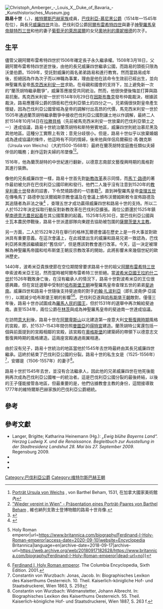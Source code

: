 [[File:Christoph_Amberger_-_Louis_X,_Duke_of_Bavaria_-_Kunsthistorisches_Museum.jpg|thumb]]
'''路易十世'''（{{Lang-de|Ludwig X, Herzog von Bayern}}，{{bd|1495年|9月18日|1545年|4月22日|catIdx=L}}），[[維特爾斯巴赫王朝|維特爾斯巴赫家族]]成員，[[巴伐利亞統治者列表|巴伐利亞-慕尼黑公爵]]（1514年—1545年在位），與長兄[[威廉四世_(巴伐利亞)|威廉四世]]共治。巴伐利亞公爵[[阿爾布雷希特四世_(巴伐利亞)|阿爾布雷希特四世]]與妻子[[神聖羅馬皇帝|神聖羅馬皇帝]][[腓特烈三世_(神聖羅馬帝國)|腓特烈三世]]和他的妻子[[葡萄牙的萊昂諾爾_(1434-1467)|葡萄牙的萊昂諾爾]]的女兒[[奧地利的庫妮根德|奧地利的庫妮根德]]的次子。

==生平==
儘管父親阿爾布雷希特四世於1506年確定長子永久繼承權。1508年3月18日，父親阿爾布雷希特四世逝世後，由他的長兄威廉四世繼承公國，而路易的頭銜只限為沃堡伯爵。1509年，{{link-en|約翰內斯·阿文提努斯|Johannes Aventinus}}受託對威廉的兩名弟弟路易和{{link-en|巴伐利亞的恩斯特 (1500–1560)|Ernest of Bavaria (1500–1560)|恩斯特}}進行教育。然而當路易成年後，拒絕因為作為次子而以神職為事業，理由是他在該命令生效前已經出生，並向神聖羅馬皇帝[[馬克西米利安一世_(神聖羅馬帝國)|馬克西米利安一世]]求助。在母親和國會的支持下，加上避免新一次的“蘭茨胡特繼承戰爭”，威廉答應接受共同統治。然而，他很快便後悔並打算與路易抗衡。馬克西米利安一世於1514年9月29日在[[因斯布魯克|因斯布魯克]]發布仲裁裁決，根據該裁決，路易應獲得公爵的頭銜和巴伐利亞領土的四分之一。兄弟倆很快對皇帝產生懷疑，因為巴伐利亞公國曾經為皇帝的調解付出高昂的代價，馬克西米利安一世於1505年通過蘭茨胡特繼承戰爭中接收巴伐利亞公國割讓土地以作調解，最終二人於1514年10月14日在[[拉滕貝格|拉滕貝格]]（先前被馬克西米利安一世放棄的巴伐利亞領土之一）達成協議，路易十世統治蘭茨胡特和斯特勞賓地區，威廉四世則統治慕尼黑及其他地區。這種分工實際上有效；意見分歧很小。但是，路易十世似乎以放棄婚姻成為達成協議的條件，他這時有不同的情婦，後來他與伴侶烏爾蘇拉·馮·魏克斯（Ursula von Weichs）（大約1500-1568年）最終在蘭茨胡特宮庭擔任類似夫婦伴侶的職務；{{link-en|巴特爾·貝哈姆|Barthel Beham}}創作這對夫婦的吊墜像<ref>[https://www.gallery.ca/collection/artwork/ursula-von-weichs Porträt Ursula von Weichs] {{Wayback|url=https://www.gallery.ca/collection/artwork/ursula-von-weichs |date=20180113185536 }}, von Barthel Beham, 1531, 在加拿大國家美術館內</ref><ref>[https://www.ots.at/presseaussendung/OTS_20091124_OTS0354/wieder-vereint-in-wien-praesentation-eines-portraet-paares-von-barthel-beham-im-liechtenstein-museum-nov09-bis-nov10-bild "Wieder vereint in Wien" - Präsentation eines Porträt-Paares von Barthel Beham] {{Wayback|url=https://www.ots.at/presseaussendung/OTS_20091124_OTS0354/wieder-vereint-in-wien-praesentation-eines-portraet-paares-von-barthel-beham-im-liechtenstein-museum-nov09-bis-nov10-bild |date=20210805191718 }}, 維也納列支敦士登博物館的路易十世肖像.</ref>。

1516年，他為蘭茨胡特的中世紀{{link-en|特勞尼茨城堡|Trausnitz Castle}}進行翻新，以德意志南部文藝復興時期的風格對其進行裝飾。

像他的兄長威廉四世一樣，路易十世首先對[[新教改革|新教改革]]表示同情，而[[馬丁·路德|馬丁·路德]]的著作最初被允許在巴伐利亞公國印刷和發行。他們二人幾乎沒有注意到1520年的[[教皇|教皇]][[利奧十世|利奧十世]]發表的詔書，下令焚燒路德的一切書籍<ref name=Chisholm1911>{{EB1911|wstitle=Leo (popes)/Leo X |display=Leo (popes) § Leo X |volume=16|inline=1}}</ref>。直到神聖羅馬皇帝[[查理五世_(神聖羅馬帝國)|查理五世]]在傳喚馬丁·路德參加沃爾姆斯宗教會議及在會議上頒布沃爾姆斯敕令宣佈路德及其追隨者為非法之後<ref>{{Cite book |last=Smedley |first=Edward |url=https://books.google.com/books?id=PINEUKYXHd0C&q=Carolus+defensor+ecllesia&pg=PA626 |title=Encyclopædia metropolitana; Volume 17 |year=1845 |location=London |language=en |access-date=2021-01-22 |archive-date=2021-05-13 |archive-url=https://web.archive.org/web/20210513165327/https://books.google.com/books?id=PINEUKYXHd0C&q=Carolus+defensor+ecllesia&pg=PA626 |dead-url=no }}</ref> ，查理五世才成功贏得威廉四世和路易十世的支持。所以二人於1522年決定採取行動反對新教改革在巴伐利亞擴張。兩位公爵還於1525年鎮壓[[德意志農民戰爭|南德意志農民起義]]在其公國策劃的起義{{sfn|Miller|2003|p=4}}。1525年5月30日，當巴伐利亞公國與士瓦本農民停戰後，路易十世派遣部隊向東趕去協助被包圍的[[天主教薩爾茨堡總教區|薩爾茨堡大主教]]{{link-en|韋倫堡的馬特豪斯·朗格|Matthäus Lang von Wellenburg}}。

另一方面，二人於1522年2月在{{link-en|格林瓦爾德城堡|Grünwald Castle}}舉行的格林瓦爾德會議在歷史上是一件大事並對歐洲具有重要意義。在這次會議上，在此城堡出生的威廉和路易兄弟一致認為，巴伐利亞將來應該繼續屬於“舊信仰”，但是應該對教會進行改革。今天，這一決定被理解為神聖羅馬帝國和哈布斯堡王朝反宗教改革的開始，此將影響未來幾個世紀的歐洲歷史。

1440年，波希米亞貴族使節在空位期間曾要求路易十世的祖父[[阿爾布雷希特三世_(巴伐利亞)|阿爾布雷希特三世]]申索波希米亞王冠，然而當時被阿爾布雷希特三世拒絕。當[[波希米亞國王|波希米亞國王]][[拉約什二世|拉約什二世]]於1526年戰敗身亡後，在沒有繼承人的情況下，路易十世對波希米亞的王位很感興趣，但在宮廷選舉中受制於[[哈布斯堡王朝|哈布斯堡王朝]]神聖羅馬皇帝查理五世的弟弟[[斐迪南一世_(神聖羅馬帝國)|斐迪南]]。威廉四世和路易十世隨後支持斐迪南的對手[[約翰·扎波利亞|約翰·扎波利亞]]（即扎波堯伊·亞諾什），以期減少哈布斯堡王朝的影響<ref name="Britannica2009">{{Cite web|title=Ferdinand I {{!}} Holy Roman emperor|url=https://www.britannica.com/biography/Ferdinand-I-Holy-Roman-emperor|access-date=2020-09-10|website=Encyclopedia Britannica|language=en|archive-date=2018-09-17|archive-url=https://web.archive.org/web/20180917182628/https://www.britannica.com/biography/Ferdinand-I-Holy-Roman-emperor|dead-url=no}}</ref><ref name="bartleby.com">[https://web.archive.org/web/20050205212843/http://www.bartleby.com/65/fe/Ferdi1HRE.html Ferdinand I, Holy Roman emperor]. The Columbia Encyclopedia, Sixth Edition. 2001.</ref>。巴伐利亞遂與[[哈布斯堡王朝|哈布斯堡王朝]]敵對。僅僅三年後，路易十世亦試圖成為[[羅馬人民的國王|羅馬人民的國王]]，但於1531年的選舉中再次輸給斐迪南。直至1534年，兩位公爵在[[林茨|林茨]]與成為神聖羅馬皇帝的斐迪南一世達成協議。

在訪問[[意大利|意大利]]後，路易十世在[[阿爾卑斯山|阿爾卑斯山]]以北建造第一座意大利[[文藝復興時期|文藝復興時期]]風格的宮殿，即{{link-en|蘭茨胡特公寓|Landshut Residence}}，於1537–1543年間仿照[[曼圖亞|曼圖亞]]的[[得特宮|得特宮]]建造。蘭茨胡特公寓還包括一個與前面提到的宮殿相鄰的宮殿，該宮殿在[[奧格斯堡|奧格斯堡]]的建築師{{link-en|伯恩哈德·茲維策|Bernhard Zwitzel}}的帶領下以德意志文藝復興時期的風格建造。這兩座宮殿通過兩翼相連。

由於沒有兒子，路易十世統治的地區當他於1545年去世時最終由其長兄威廉四世繼承。這終於結束了巴伐利亞公國的分裂。路易十世的私生女是{{link-en|安娜·馮·萊昂斯貝格|Anna von Leonsberg}}（1525-1556年）<ref> Constantin von Wurzbach: Jonas, Jacob. In: Biographisches Lexikon des Kaiserthums Oesterreich. 10. Theil. Kaiserlich-königliche Hof- und Staatsdruckerei, Wien 1863, S. 259 </ref>，安娜是{{link-en|約翰·阿爾布雷希特·魏德曼史泰特|Johann Albrecht Widmannstetter}}（1506-1557年）的妻子<ref> Constantin von Wurzbach: Widmanstetter, Johann  Albrecht. In: Biographisches Lexikon des Kaiserthums Oesterreich. 55. Theil. Kaiserlich-königliche Hof- und Staatsdruckerei, Wien 1887, S. 263 f. </ref>。

路易十世於1545年去世，並沒有合法繼承人，因此他的兄弟威廉四世在他死後能夠再次成為巴伐利亞公國唯一的統治者。這是巴伐利亞公國分裂的最後終結，以後的王子僅能接管各地區，但最重要的是，他們佔據教會主教的身份，這間接導致1777年的維特爾斯巴赫家族的巴伐利亞公爵絕統。

==參考==
{{Reflist}}

==參考文獻==
* Langer, Brigitte; Katharina Heinemann (Hg.): ''„Ewig blühe Bayerns Land“. Herzog Ludwig X. und die Renaissance. Begleitbuch zur Ausstellung in der Stadtresidenz Landshut 28. Mai bis 27. September 2009''. Regensburg 2009.
* {{ADB|19|513|516|Ludwig, Herzog von Ober- und Niederbaiern|Karl Theodor von Heigel|ADB:Ludwig X.}}
* {{NDB|15|366|367|Ludwig X., Herzog von Ober- und Niederbayern|Johannes Laschinger|11872939X}}
* {{cite book |last=Miller |first=Douglas |title=Armies of the German Peasants' War 1524–1526. |location=Oxford |publisher=Osprey Publishing |year=2003 |pages=4, 6–8, 10, 11, 13, 20, 21, 33–35 }}

{{s-start}}
{{s-hou|[[維特爾斯巴赫王朝|維特爾斯巴赫王朝]]|1495年|9月18日|1545年|4月22日}}
{{S-reg|}}
{{S-bef| before =[[威廉四世_(巴伐利亞)|威廉四世]]}}
{{S-ttl| title  = [[巴伐利亞統治者列表|巴伐利亞公爵]]
       | years  = 1514年–1545年}}
{{S-aft| after  = [[威廉四世_(巴伐利亞)|威廉四世]]}}
{{End box}}
{{Authority Control}}

[[Category:巴伐利亞公爵|Category:巴伐利亞公爵]]
[[Category:维特尔斯巴赫王朝|Category:维特尔斯巴赫王朝]]